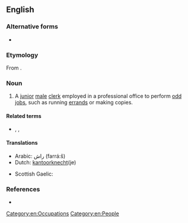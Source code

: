 ==English==

===Alternative forms===
* {{l|en|office-boy}}

===Etymology===
From {{compound|office|boy|gloss2=junior employee|lang=en}}.

===Noun===
{{en-noun}}

# A [[junior]] [[male]] [[clerk]] employed in a professional office to perform [[odd job]]s, such as running [[errand]]s or making copies.

====Related terms====
* {{l|en|office girl}}, {{l|en|office lady}}, {{l|en|office wife}}

====Translations====
{{trans-top|boy or junior clerk employed in a professional office}}
* Arabic: راش (farrá:š) {{g|m}}
* Dutch: [[kantoorknecht]](je)
{{trans-mid}}
* Scottish Gaelic: {{t|gd|gille-oifis|m}}
{{trans-bottom}}

===References===
* {{R:Webster NCD 1967}}

[[Category:en:Occupations]]
[[Category:en:People]]